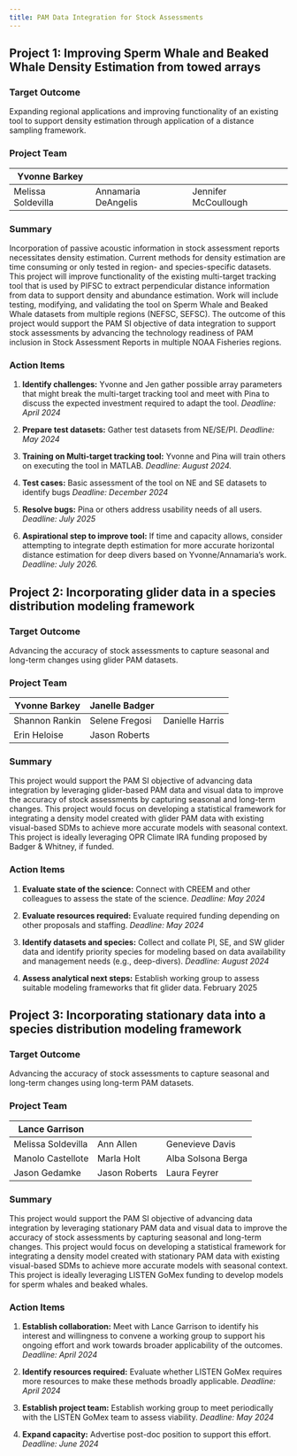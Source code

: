 ```yaml
---
title: PAM Data Integration for Stock Assessments
---
```


## Project 1: **Improving Sperm Whale and Beaked Whale Density Estimation from towed arrays**

### Target Outcome

Expanding regional applications and improving functionality of an existing tool to support density estimation through application of a distance sampling framework.

### Project Team

| Yvonne Barkey      |                     |                      |
|--------------------|---------------------|----------------------|
| Melissa Soldevilla | Annamaria DeAngelis | Jennifer McCoullough |

### Summary

Incorporation of passive acoustic information in stock assessment reports necessitates density estimation. Current methods for density estimation are time consuming or only tested in region- and species-specific datasets. This project will improve functionality of the existing multi-target tracking tool that is used by PIFSC to extract perpendicular distance information from data to support density and abundance estimation. Work will include testing, modifying, and validating the tool on Sperm Whale and Beaked Whale datasets from multiple regions (NEFSC, SEFSC). The outcome of this project would support the PAM SI objective of data integration to support stock assessments by advancing the technology readiness of PAM inclusion in Stock Assessment Reports in multiple NOAA Fisheries regions. 

### Action Items

1.  **Identify challenges:** Yvonne and Jen gather possible array parameters that might break the multi-target tracking tool and meet with Pina to discuss the expected investment required to adapt the tool. *Deadline: April 2024*

2.  **Prepare test datasets:** Gather test datasets from NE/SE/PI. *Deadline: May 2024*

3.  **Training on Multi-target tracking tool:** Yvonne and Pina will train others on executing the tool in MATLAB. *Deadline: August 2024.*

4.  **Test cases:** Basic assessment of the tool on NE and SE datasets to identify bugs *Deadline: December 2024*

5.  **Resolve bugs:** Pina or others address usability needs of all users. *Deadline: July 2025*

6.  **Aspirational step to improve tool:** If time and capacity allows, consider attempting to integrate depth estimation for more accurate horizontal distance estimation for deep divers based on Yvonne/Annamaria's work. *Deadline: July 2026.*

## Project 2: Incorporating glider data in a species distribution modeling framework

### Target Outcome

Advancing the accuracy of stock assessments to capture seasonal and long-term changes using glider PAM datasets.

### Project Team

| Yvonne Barkey  | Janelle Badger |                 |
|----------------|----------------|-----------------|
| Shannon Rankin | Selene Fregosi | Danielle Harris |
| Erin Heloise   | Jason Roberts  |                 |

### Summary

This project would support the PAM SI objective of advancing data integration by leveraging glider-based PAM data and visual data to improve the accuracy of stock assessments by capturing seasonal and long-term changes. This project would focus on developing a statistical framework for integrating a density model created with glider PAM data with existing visual-based SDMs to achieve more accurate models with seasonal context. This project is ideally leveraging OPR Climate IRA funding proposed by Badger & Whitney, if funded. 

### Action Items

1.  **Evaluate state of the science:** Connect with CREEM and other colleagues to assess the state of the science. *Deadline: May 2024*

2.  **Evaluate resources required:** Evaluate required funding depending on other proposals and staffing. *Deadline: May 2024*

3.  **Identify datasets and species:** Collect and collate PI, SE, and SW glider data and identify priority species for modeling based on data availability and management needs (e.g., deep-divers). *Deadline: August 2024*

4.  **Assess analytical next steps:** Establish working group to assess suitable modeling frameworks that fit glider data. February 2025

## Project 3: Incorporating stationary data into a species distribution modeling framework

### Target Outcome

Advancing the accuracy of stock assessments to capture seasonal and long-term changes using long-term PAM datasets.

### Project Team

| Lance Garrison     |               |                    |
|--------------------|---------------|--------------------|
| Melissa Soldevilla | Ann Allen     | Genevieve Davis    |
| Manolo Castellote  | Marla Holt    | Alba Solsona Berga |
| Jason Gedamke      | Jason Roberts | Laura Feyrer       |

### Summary

This project would support the PAM SI objective of advancing data integration by leveraging stationary PAM data and visual data to improve the accuracy of stock assessments by capturing seasonal and long-term changes. This project would focus on developing a statistical framework for integrating a density model created with stationary PAM data with existing visual-based SDMs to achieve more accurate models with seasonal context. This project is ideally leveraging LISTEN GoMex funding to develop models for sperm whales and beaked whales. 

### Action Items

1.  **Establish collaboration:** Meet with Lance Garrison to identify his interest and willingness to convene a working group to support his ongoing effort and work towards broader applicability of the outcomes. *Deadline: April 2024*

2.  **Identify resources required:** Evaluate whether LISTEN GoMex requires more resources to make these methods broadly applicable. *Deadline: April 2024*

3.  **Establish project team:** Establish working group to meet periodically with the LISTEN GoMex team to assess viability. *Deadline: May 2024*

4.  **Expand capacity:** Advertise post-doc position to support this effort. *Deadline: June 2024*
